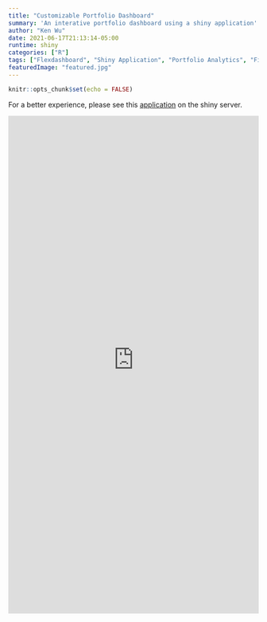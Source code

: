 ```yaml
---
title: "Customizable Portfolio Dashboard"
summary: 'An interative portfolio dashboard using a shiny application'
author: "Ken Wu"
date: 2021-06-17T21:13:14-05:00
runtime: shiny
categories: ["R"]
tags: ["Flexdashboard", "Shiny Application", "Portfolio Analytics", "Finance"]
featuredImage: "featured.jpg"
---
```


```r
knitr::opts_chunk$set(echo = FALSE)
```

For a better experience, please see this [application](https://kenyangwu1227.shinyapps.io/Yang-Wu-Customizable-Portfolio-Dashboard/) on the shiny server. 

<iframe height="1000" width="100%" frameborder = "no" src=" https://kenyangwu1227.shinyapps.io/Yang-Wu-Customizable-Portfolio-Dashboard/"> </iframe>


